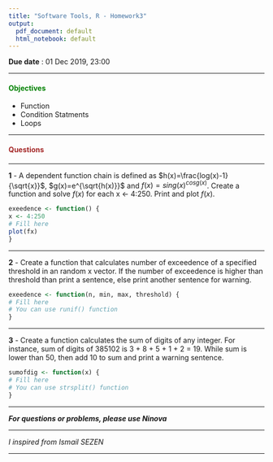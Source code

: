 ```yaml
---
title: "Software Tools, R - Homework3"
output:
  pdf_document: default
  html_notebook: default
---
```


**Due date** : 01 Dec 2019, 23:00

***

#### <span style="color:green">**Objectives**</span>

- Function
- Condition Statments
- Loops

***

#### <span style="color:brown">**Questions**</span>

***

**1** - A dependent function chain is defined as $h(x)=\frac{log(x)-1}{\sqrt{x}}$, $g(x)=e^{\sqrt{h(x)}}$ and $f(x)=sing(x)^{cosg(x)}$.  Create a function and solve $f(x)$ for each x <- 4:250. Print and plot $f(x)$.

```r
exeedence <- function() { 
x <- 4:250
# Fill here
plot(fx)
}
```

***

**2** - Create a function that calculates number of exceedence of a specified threshold in an random x vector. If the number of exceedence is higher than threshold than print a sentence, else print another sentence for warning.

```r
exeedence <- function(n, min, max, threshold) { 
# Fill here
# You can use runif() function
}
```

***

**3** - Create a function calculates the sum of digits of any integer. For instance, sum of digits of 385102 is 3 + 8 + 5 + 1 + 2 = 19. While sum is lower than 50, then add 10 to sum and print a warning sentence.

```r
sumofdig <- function(x) { 
# Fill here
# You can use strsplit() function
}
```

***

***For questions or problems, please use Ninova***

***

*I inspired from Ismail SEZEN*

***